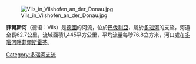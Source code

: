 {{unreferenced|time=2013-05-14T01:27:10+00:00}}
[[Image:Vils_in_Vilshofen_an_der_Donau.jpg|right]]

'''菲爾斯河'''（德语：Vils）是[[德國|德國]]的河流，位於[[巴伐利亞|巴伐利亞]]，屬於[[多瑙河|多瑙河]]的支流，河道全長62.7公里，流域面積1,445平方公里，平均流量每秒76.8立方米，河口處在[[多瑙河畔菲爾斯霍芬|多瑙河畔菲爾斯霍芬]]。

{{Authority control}}
{{Germany-geo-stub}}
[[Category:多瑙河支流|Category:多瑙河支流]]